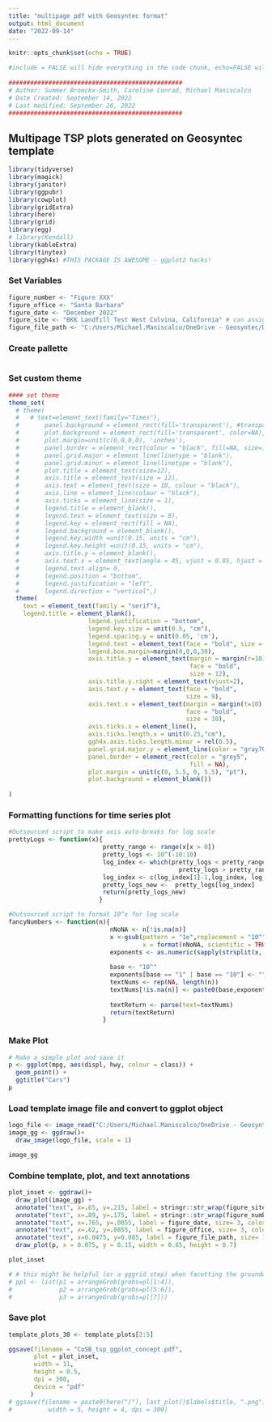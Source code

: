 ```yaml
---
title: "multipage pdf with Geosyntec format"
output: html_document
date: "2022-09-14"
---
```


```r
knitr::opts_chunk$set(echo = TRUE)
```

```r
#include = FALSE will hide everything in the code chunk, echo=FALSE will hide code but show plots, etc.
 
################################################
# Author: Summer Broeckx-Smith, Caroline Conrad, Michael Maniscalco
# Date Created: September 14, 2022
# Last modified: September 26, 2022
################################################
```

## Multipage TSP plots generated on Geosyntec template

```r
library(tidyverse)
library(magick)
library(janitor)
library(ggpubr)
library(cowplot)
library(gridExtra)
library(here)
library(grid)
library(egg)
# library(Kendall)
library(kableExtra)
library(tinytex)
library(ggh4x) #THIS PACKAGE IS AWESOME - ggplot2 hacks!
```

### Set Variables

```r
figure_number <- "Figure XXX"
figure_office <- "Santa Barbara"
figure_date <- "December 2022"
figure_site <- "BKK Landfill Test West Colvina, California" # can assign a line break with unicode rather than str_wrap
figure_file_path <- "C:/Users/Michael.Maniscalco/OneDrive - Geosyntec/Documents"

```

### Create pallette

```r
```

### Set custom theme

```r
#### set theme
theme_set(
  # theme(
  #   # text=element_text(family="Times"), 
  #       panel.background = element_rect(fill='transparent'), #transparent panel bg
  #       plot.background = element_rect(fill='transparent', color=NA), #transparent plot bg
  #       plot.margin=unit(c(0,0,0,0), 'inches'),
  #       panel.border = element_rect(colour = "black", fill=NA, size=1),
  #       panel.grid.major = element_line(linetype = "blank"), 
  #       panel.grid.minor = element_line(linetype = "blank"), 
  #       plot.title = element_text(size=12),
  #       axis.title = element_text(size = 12), 
  #       axis.text = element_text(size = 10, colour = "black"), 
  #       axis.line = element_line(colour = "black"), 
  #       axis.ticks = element_line(size = 1), 
  #       legend.title = element_blank(),
  #       legend.text = element_text(size = 8),
  #       legend.key = element_rect(fill = NA), 
  #       legend.background = element_blank(),
  #       legend.key.width =unit(0.15, units = "cm"),
  #       legend.key.height =unit(0.15, units = "cm"),
  #       axis.title.y = element_blank(),
  #       axis.text.x = element_text(angle = 45, vjust = 0.85, hjust = 0.95),
  #       legend.text.align= 0,
  #       legend.position = "bottom", 
  #       legend.justification = "left",
  #       legend.direction = "vertical",)
  theme(
    text = element_text(family = "serif"),
    legend.title = element_blank(),
                      legend.justification = "bottom",
                      legend.key.size = unit(0.5, "cm"),
                      legend.spacing.y = unit(0.05, 'cm'),
                      legend.text = element_text(face = "bold", size = 8),
                      legend.box.margin=margin(0,0,0,30),
                      axis.title.y = element_text(margin = margin(r=10), 
                                                  face = "bold", 
                                                  size = 12),
                      axis.title.y.right = element_text(vjust=2),
                      axis.text.y = element_text(face = "bold", 
                                                 size = 9),
                      axis.text.x = element_text(margin = margin(t=10),
                                                 face = "bold", 
                                                 size = 10),
                      axis.ticks.x = element_line(),
                      axis.ticks.length.x = unit(0.25,"cm"),
                      ggh4x.axis.ticks.length.minor = rel(0.5),
                      panel.grid.major.y = element_line(color = "gray70"),
                      panel.border = element_rect(color = "grey5", 
                                                  fill = NA),
                      plot.margin = unit(c(0, 5.5, 0, 5.5), "pt"),
                      plot.background = element_blank())
  
)

```

### Formatting functions for time series plot

```r
#Outsourced script to make axis auto-breaks for log scale
prettyLogs <- function(x){
                          pretty_range <- range(x[x > 0])
                          pretty_logs <- 10^(-10:10)
                          log_index <- which(pretty_logs < pretty_range[2] &
                                               pretty_logs > pretty_range[1])
                          log_index <- c(log_index[1]-1,log_index, log_index[length(log_index)]+1)
                          pretty_logs_new <-  pretty_logs[log_index]
                          return(pretty_logs_new)
                         }

#Outsourced script to format 10^x for log scale
fancyNumbers <- function(n){
                            nNoNA <- n[!is.na(n)]
                            x <-gsub(pattern = "1e",replacement = "10^",
                                     x = format(nNoNA, scientific = TRUE))
                            exponents <- as.numeric(sapply(strsplit(x, "\\^"), function(j) j[2]))
                            
                            base <- "10^"
                            exponents[base == "1" | base == "10"] <- ""
                            textNums <- rep(NA, length(n))
                            textNums[!is.na(n)] <- paste0(base,exponents)
                            
                            textReturn <- parse(text=textNums)
                            return(textReturn)
                          }
```

### Make Plot

```r
# Make a simple plot and save it
p <- ggplot(mpg, aes(displ, hwy, colour = class)) + 
  geom_point() + 
  ggtitle("Cars") 
p
```

### Load template image file and convert to ggplot object

```r
logo_file <- image_read("C:/Users/Michael.Maniscalco/OneDrive - Geosyntec/Documents/CoSB_excel_revamp/CoSB_FigureTemplate_Test.svg")
image_gg <- ggdraw()+
  draw_image(logo_file, scale = 1)

image_gg
```

### Combine template, plot, and text annotations

```r

plot_inset <- ggdraw()+
  draw_plot(image_gg) +
  annotate("text", x=.65, y=.215, label = stringr::str_wrap(figure_site, 25), size= 4, color ="red", hjust = 0) +
  annotate("text", x=.89, y=.175, label = stringr::str_wrap(figure_number, 6), size= 4, color ="red", hjust = 0,  vjust = 1)+
  annotate("text", x=.765, y=.0855, label = figure_date, size= 3, color ="red", hjust = 0) +
  annotate("text", x=.62, y=.0855, label = figure_office, size= 3, color ="red", hjust = 0) +
  annotate("text", x=0.0475, y=0.085, label = figure_file_path, size= 1.5, color ="red",angle=90, hjust = 0) +
  draw_plot(p, x = 0.075, y = 0.15, width = 0.85, height = 0.7)

plot_inset

# # this might be helpful (or a gggrid step) when facetting the groundwater with the regular plots
# ppl <- list(p1 = arrangeGrob(grobs=pl[1:4]),
#             p2 = arrangeGrob(grobs=pl[5:6]),
#             p3 = arrangeGrob(grobs=pl[7]))
```

### Save plot

```r
template_plots_30 <- template_plots[2:5]

ggsave(filename = "CoSB_tsp_ggplot_concept.pdf", 
       plot = plot_inset,
       width = 11, 
       height = 8.5,
       dpi = 300,
       device = "pdf"
      )
# ggsave(filename = paste0(here("/"), last_plot()$labels$title, ".png"),
#          width = 5, height = 4, dpi = 300)
```